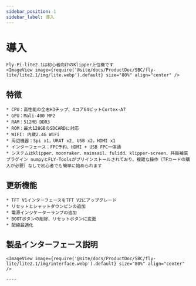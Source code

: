 ```yaml
---
sidebar_position: 1
sidebar_label: 導入
---
```




# 導入

    Fly-Pi-lite2.1は初心者向けのKlipper上位機です
    <ImageView image={require('@site/docs/ProductDoc/SBC/fly-lite/lite2.1/img/lite.webp').default} size="80%" align="center" />

## 特徴

    * CPU：高性能の全志H3チップ、4コア64ビットCortex-A7
    * GPU：Mali-400 MP2
    * RAM：512MB DDR3
    * ROM：最大128GBのSDCARDに対応
    * WIFI: 内蔵2.4G WiFi
    * 周辺機器：Spi x1，URAT x2, USB x2，HDMI x1
    * インターフェース：FPC予約、HDMI + USB FPC一体通
    * システムはklipper、moonraker、mainsail、fulidd、klipper-screen、共振補償プラグイン numpyとFLY-Toolsがプリインストールされており、複雑な操作（TFカードの購入が必要）なしで初心者でも簡単に始められます


## 更新機能

    * TFT V1インターフェースをTFT V2にアップグレード
    * リセットとシャットダウンピンの追加
    * 電源インジケーターランプの追加
    * BOOTボタンの削除、リセットボタンに変更
    * 配線最適化

## 製品インターフェース説明

    <ImageView image={require('@site/docs/ProductDoc/SBC/fly-lite/lite2.1/img/interface.webp').default} size="80%" align="center" />

    ----